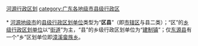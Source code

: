 [[category:河源行政区划|]]
[[category:广东各地级市县级行政区|category:广东各地级市县级行政区]]
{{catmore|河源市|广东省河源市}}
<br>{{hideh
|Head = [[河源市|河源]][[:Category:河源区县|各区县]]所辖[[:Category:河源街道_(行政区划)|街道]]与[[:Category:乡级行政区划|乡镇]]
|FrameStyle   = border:solid 1px #000080;
|HeadStyle    = text-align:center;background:transparent;
|ContentStyle = background: #99CCFF;
}}<br>
* [[河源市|河源地级市]]的[[县级行政区|县级行政区划单位]]类型为“'''区县'''”（即[[市辖区|市辖区]]与县二类）；“区”的[[乡级行政区划|乡级行政区划单位]]以“[[街道_(行政区划)|街道]]”为主，“县”的乡级行政区划单位为“[[镇|建制镇]]”；仅[[东源县|东源县]]有一个“乡”区划单位即[[漳溪畲族乡|漳溪畲族乡]]。
{{乡级行政区划分类说明}}<br>
{{河源市源城区行政区划|state =expanded}}<br>
{{紫金县行政区划|state =expanded}}<br>
{{龙川县行政区划|state =expanded}}<br>
{{连平县行政区划|state =expanded}}<br>
{{和平县行政区划|state =expanded}}<br>
{{东源县行政区划|state =expanded}}
{{hidef}}